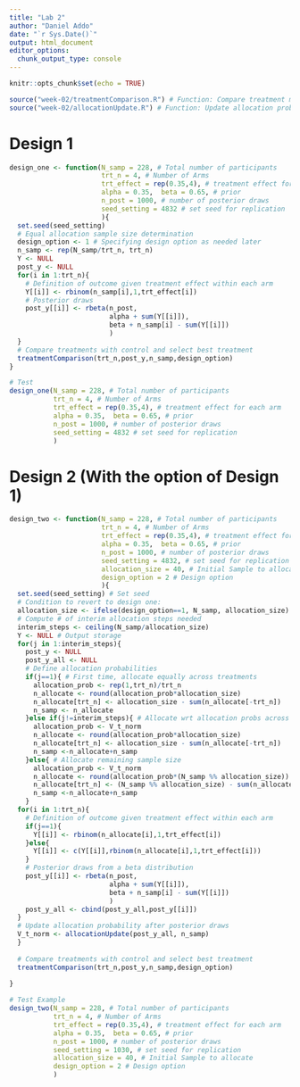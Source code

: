 ```yaml
---
title: "Lab 2"
author: "Daniel Addo"
date: "`r Sys.Date()`"
output: html_document
editor_options: 
  chunk_output_type: console
---
```


```r
knitr::opts_chunk$set(echo = TRUE)

source("week-02/treatmentComparison.R") # Function: Compare treatment means with ctrl
source("week-02/allocationUpdate.R") # Function: Update allocation probs
```

# Design 1
```r
design_one <- function(N_samp = 228, # Total number of participants
                       trt_n = 4, # Number of Arms
                       trt_effect = rep(0.35,4), # treatment effect for each arm 
                       alpha = 0.35,  beta = 0.65, # prior
                       n_post = 1000, # number of posterior draws
                       seed_setting = 4832 # set seed for replication
                       ){
  set.seed(seed_setting)
  # Equal allocation sample size determination
  design_option <- 1 # Specifying design option as needed later
  n_samp <- rep(N_samp/trt_n, trt_n)
  Y <- NULL
  post_y <- NULL
  for(i in 1:trt_n){
    # Definition of outcome given treatment effect within each arm
    Y[[i]] <- rbinom(n_samp[i],1,trt_effect[i])
    # Posterior draws
    post_y[[i]] <- rbeta(n_post, 
                         alpha + sum(Y[[i]]), 
                         beta + n_samp[i] - sum(Y[[i]])
                         )
  }
  # Compare treatments with control and select best treatment
  treatmentComparison(trt_n,post_y,n_samp,design_option)
}

# Test 
design_one(N_samp = 228, # Total number of participants
           trt_n = 4, # Number of Arms
           trt_effect = rep(0.35,4), # treatment effect for each arm 
           alpha = 0.35,  beta = 0.65, # prior
           n_post = 1000, # number of posterior draws
           seed_setting = 4832 # set seed for replication
           )


```

# Design 2 (With the option of Design 1)
```r
design_two <- function(N_samp = 228, # Total number of participants
                       trt_n = 4, # Number of Arms
                       trt_effect = rep(0.35,4), # treatment effect for each arm 
                       alpha = 0.35,  beta = 0.65, # prior
                       n_post = 1000, # number of posterior draws
                       seed_setting = 4832, # set seed for replication
                       allocation_size = 40, # Initial Sample to allocate
                       design_option = 2 # Design option 
                       ){
  set.seed(seed_setting) # Set seed
  # Condition to revert to design one:
  allocation_size <- ifelse(design_option==1, N_samp, allocation_size)
  # Compute # of interim allocation steps needed
  interim_steps <- ceiling(N_samp/allocation_size) 
  Y <- NULL # Output storage
  for(j in 1:interim_steps){
    post_y <- NULL
    post_y_all <- NULL
    # Define allocation probabilities
    if(j==1){ # First time, allocate equally across treatments
      allocation_prob <- rep(1,trt_n)/trt_n
      n_allocate <- round(allocation_prob*allocation_size)
      n_allocate[trt_n] <- allocation_size - sum(n_allocate[-trt_n])
      n_samp <- n_allocate
    }else if(j!=interim_steps){ # Allocate wrt allocation probs across treatments
      allocation_prob <- V_t_norm
      n_allocate <- round(allocation_prob*allocation_size)
      n_allocate[trt_n] <- allocation_size - sum(n_allocate[-trt_n])
      n_samp <-n_allocate+n_samp
    }else{ # Allocate remaining sample size
      allocation_prob <- V_t_norm
      n_allocate <- round(allocation_prob*(N_samp %% allocation_size))
      n_allocate[trt_n] <- (N_samp %% allocation_size) - sum(n_allocate[-trt_n])
      n_samp <-n_allocate+n_samp
    } 
  for(i in 1:trt_n){
    # Definition of outcome given treatment effect within each arm
    if(j==1){
      Y[[i]] <- rbinom(n_allocate[i],1,trt_effect[i])
    }else{
      Y[[i]] <- c(Y[[i]],rbinom(n_allocate[i],1,trt_effect[i]))
    }
    # Posterior draws from a beta distribution
    post_y[[i]] <- rbeta(n_post, 
                         alpha + sum(Y[[i]]), 
                         beta + n_samp[i] - sum(Y[[i]])
                         )
    post_y_all <- cbind(post_y_all,post_y[[i]])
  }
  # Update allocation probability after posterior draws
  V_t_norm <- allocationUpdate(post_y_all, n_samp)
  }
  
  # Compare treatments with control and select best treatment
  treatmentComparison(trt_n,post_y,n_samp,design_option)
  
}

# Test Example
design_two(N_samp = 228, # Total number of participants
           trt_n = 4, # Number of Arms
           trt_effect = rep(0.35,4), # treatment effect for each arm 
           alpha = 0.35,  beta = 0.65, # prior
           n_post = 1000, # number of posterior draws
           seed_setting = 1030, # set seed for replication
           allocation_size = 40, # Initial Sample to allocate
           design_option = 2 # Design option
           )
```

